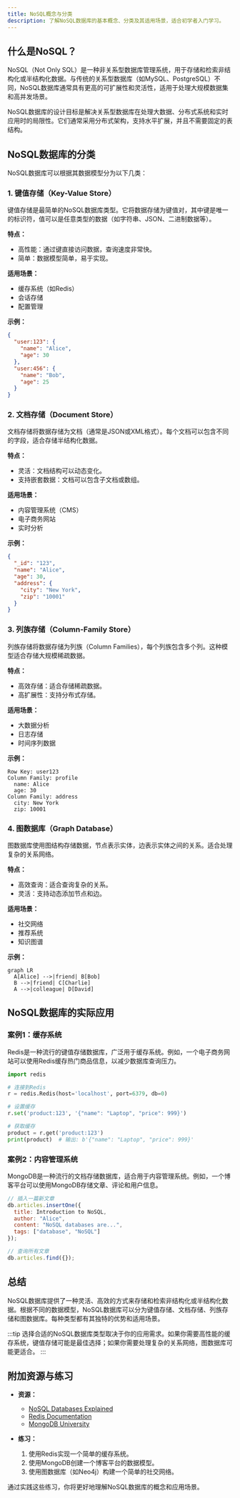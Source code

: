 ```yaml
---
title: NoSQL概念与分类
description: 了解NoSQL数据库的基本概念、分类及其适用场景，适合初学者入门学习。
---
```


## 什么是NoSQL？

NoSQL（Not Only SQL）是一种非关系型数据库管理系统，用于存储和检索非结构化或半结构化数据。与传统的关系型数据库（如MySQL、PostgreSQL）不同，NoSQL数据库通常具有更高的可扩展性和灵活性，适用于处理大规模数据集和高并发场景。

NoSQL数据库的设计目标是解决关系型数据库在处理大数据、分布式系统和实时应用时的局限性。它们通常采用分布式架构，支持水平扩展，并且不需要固定的表结构。

## NoSQL数据库的分类

NoSQL数据库可以根据其数据模型分为以下几类：

### 1. 键值存储（Key-Value Store）
键值存储是最简单的NoSQL数据库类型。它将数据存储为键值对，其中键是唯一的标识符，值可以是任意类型的数据（如字符串、JSON、二进制数据等）。

**特点：**
- 高性能：通过键直接访问数据，查询速度非常快。
- 简单：数据模型简单，易于实现。

**适用场景：**
- 缓存系统（如Redis）
- 会话存储
- 配置管理

**示例：**
```json
{
  "user:123": {
    "name": "Alice",
    "age": 30
  },
  "user:456": {
    "name": "Bob",
    "age": 25
  }
}
```

### 2. 文档存储（Document Store）
文档存储将数据存储为文档（通常是JSON或XML格式）。每个文档可以包含不同的字段，适合存储半结构化数据。

**特点：**
- 灵活：文档结构可以动态变化。
- 支持嵌套数据：文档可以包含子文档或数组。

**适用场景：**
- 内容管理系统（CMS）
- 电子商务网站
- 实时分析

**示例：**
```json
{
  "_id": "123",
  "name": "Alice",
  "age": 30,
  "address": {
    "city": "New York",
    "zip": "10001"
  }
}
```

### 3. 列族存储（Column-Family Store）
列族存储将数据存储为列族（Column Families），每个列族包含多个列。这种模型适合存储大规模稀疏数据。

**特点：**
- 高效存储：适合存储稀疏数据。
- 高扩展性：支持分布式存储。

**适用场景：**
- 大数据分析
- 日志存储
- 时间序列数据

**示例：**
```plaintext
Row Key: user123
Column Family: profile
  name: Alice
  age: 30
Column Family: address
  city: New York
  zip: 10001
```

### 4. 图数据库（Graph Database）
图数据库使用图结构存储数据，节点表示实体，边表示实体之间的关系。适合处理复杂的关系网络。

**特点：**
- 高效查询：适合查询复杂的关系。
- 灵活：支持动态添加节点和边。

**适用场景：**
- 社交网络
- 推荐系统
- 知识图谱

**示例：**
```mermaid
graph LR
  A[Alice] -->|friend| B[Bob]
  B -->|friend| C[Charlie]
  A -->|colleague| D[David]
```

## NoSQL数据库的实际应用

### 案例1：缓存系统
Redis是一种流行的键值存储数据库，广泛用于缓存系统。例如，一个电子商务网站可以使用Redis缓存热门商品信息，以减少数据库查询压力。

```python
import redis

# 连接到Redis
r = redis.Redis(host='localhost', port=6379, db=0)

# 设置缓存
r.set('product:123', '{"name": "Laptop", "price": 999}')

# 获取缓存
product = r.get('product:123')
print(product)  # 输出: b'{"name": "Laptop", "price": 999}'
```

### 案例2：内容管理系统
MongoDB是一种流行的文档存储数据库，适合用于内容管理系统。例如，一个博客平台可以使用MongoDB存储文章、评论和用户信息。

```javascript
// 插入一篇新文章
db.articles.insertOne({
  title: Introduction to NoSQL,
  author: "Alice",
  content: "NoSQL databases are...",
  tags: ["database", "NoSQL"]
});

// 查询所有文章
db.articles.find({});
```

## 总结

NoSQL数据库提供了一种灵活、高效的方式来存储和检索非结构化或半结构化数据。根据不同的数据模型，NoSQL数据库可以分为键值存储、文档存储、列族存储和图数据库。每种类型都有其独特的优势和适用场景。

:::tip
选择合适的NoSQL数据库类型取决于你的应用需求。如果你需要高性能的缓存系统，键值存储可能是最佳选择；如果你需要处理复杂的关系网络，图数据库可能更适合。
:::

## 附加资源与练习

- **资源：**
  - [NoSQL Databases Explained](https://www.mongodb.com/nosql-explained)
  - [Redis Documentation](https://redis.io/documentation)
  - [MongoDB University](https://university.mongodb.com/)

- **练习：**
  1. 使用Redis实现一个简单的缓存系统。
  2. 使用MongoDB创建一个博客平台的数据模型。
  3. 使用图数据库（如Neo4j）构建一个简单的社交网络。

通过实践这些练习，你将更好地理解NoSQL数据库的概念和应用场景。
